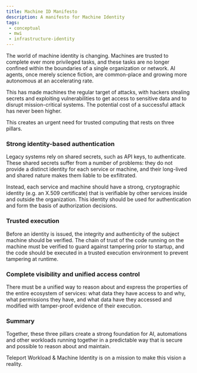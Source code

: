 ```yaml
---
title: Machine ID Manifesto
description: A manifesto for Machine Identity
tags:
 - conceptual
 - mwi
 - infrastructure-identity
---
```


The world of machine identity is changing. Machines are trusted to complete
ever more privileged tasks, and these tasks are no longer confined within the
boundaries of a single organization or network. AI agents, once merely science
fiction, are common-place and growing more autonomous at an accelerating rate.

This has made machines the regular target of attacks, with hackers stealing
secrets and exploiting vulnerabilities to get access to sensitive data and to
disrupt mission-critical systems. The potential cost of a successful attack
has never been higher.

This creates an urgent need for trusted computing that rests on three pillars.

### Strong identity-based authentication

Legacy systems rely on shared secrets, such as API keys, to authenticate. These
shared secrets suffer from a number of problems: they do not provide a distinct
identity for each service or machine, and their long-lived and shared nature
makes them liable to be exfiltrated.

Instead, each service and machine should have a strong, cryptographic identity
(e.g. an X.509 certificate) that is verifiable by other services inside and
outside the organization. This identity should be used for authentication and
form the basis of authorization decisions.

### Trusted execution

Before an identity is issued, the integrity and authenticity of the subject
machine should be verified. The chain of trust of the code running on the
machine must be verified to guard against tampering prior to startup, and the
code should be executed in a trusted execution environment to prevent tampering
at runtime.

### Complete visibility and unified access control

There must be a unified way to reason about and express the properties of the
entire ecosystem of services: what data they have access to and why, what
permissions they have, and what data have they accessed and modified with
tamper-proof evidence of their execution.

### Summary

Together, these three pillars create a strong foundation for AI, automations and
other workloads running together in a predictable way that is secure and
possible to reason about and maintain.

Teleport Workload & Machine Identity is on a mission to make this vision a
reality.
